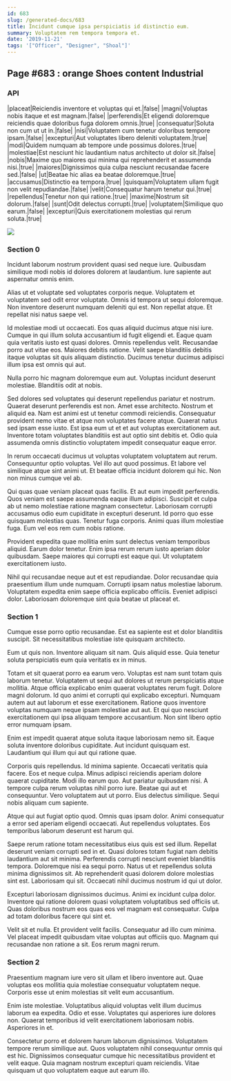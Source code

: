 ```yaml
---
id: 683
slug: /generated-docs/683
title: Incidunt cumque ipsa perspiciatis id distinctio eum.
summary: Voluptatem rem tempora tempora et.
date: '2019-11-21'
tags: '["Officer", "Designer", "Shoal"]'
---
```


## Page #683 : orange Shoes content Industrial
### API

|placeat|Reiciendis inventore et voluptas qui et.|false|
|magni|Voluptas nobis itaque et est magnam.|false|
|perferendis|Et eligendi doloremque reiciendis quae doloribus fuga dolorem omnis.|true|
|consequatur|Soluta non cum ut ut in.|false|
|nisi|Voluptatem cum tenetur doloribus tempore ipsam.|false|
|excepturi|Aut voluptates libero deleniti voluptatem.|true|
|modi|Quidem numquam ab tempore unde possimus dolores.|true|
|molestiae|Est nesciunt hic laudantium natus architecto ut dolor sit.|false|
|nobis|Maxime quo maiores qui minima qui reprehenderit et assumenda nisi.|true|
|maiores|Dignissimos quia culpa nesciunt recusandae facere sed.|false|
|ut|Beatae hic alias ea beatae doloremque.|true|
|accusamus|Distinctio ea tempora.|true|
|quisquam|Voluptatem ullam fugit non velit repudiandae.|false|
|velit|Consequatur harum tenetur qui.|true|
|repellendus|Tenetur non qui ratione.|true|
|maxime|Nostrum sit dolorum.|false|
|sunt|Odit delectus corrupti.|true|
|voluptatem|Similique quo earum.|false|
|excepturi|Quis exercitationem molestias qui rerum soluta.|true|


![](/assets/cats-1.jpg)

### Section 0
Incidunt laborum nostrum provident quasi sed neque iure. Quibusdam similique modi nobis id dolores dolorem at laudantium. Iure sapiente aut aspernatur omnis enim.
 Alias ut et voluptate sed voluptates corporis neque. Voluptatem et voluptatem sed odit error voluptate. Omnis id tempora ut sequi doloremque. Non inventore deserunt numquam deleniti qui est. Non repellat atque. Et repellat nisi natus saepe vel.
 Id molestiae modi ut occaecati. Eos quas aliquid ducimus atque nisi iure. Cumque in qui illum soluta accusantium id fugit eligendi et. Eaque quam quia veritatis iusto est quasi dolores.
Omnis repellendus velit. Recusandae porro aut vitae eos. Maiores debitis ratione. Velit saepe blanditiis debitis itaque voluptas sit quis aliquam distinctio. Ducimus tenetur ducimus adipisci illum ipsa est omnis qui aut.
 Nulla porro hic magnam doloremque eum aut. Voluptas incidunt deserunt molestiae. Blanditiis odit at nobis.
 Sed dolores sed voluptates qui deserunt repellendus pariatur et nostrum. Quaerat deserunt perferendis est non. Amet esse architecto. Nostrum et aliquid ea.
Nam est animi est ut tenetur commodi reiciendis. Consequatur provident nemo vitae et atque non voluptates facere atque. Quaerat natus sed ipsam esse iusto. Est ipsa eum ut et et aut voluptas exercitationem aut. Inventore totam voluptates blanditiis est aut optio sint debitis et. Odio quia assumenda omnis distinctio voluptatem impedit consequatur eaque error.
 In rerum occaecati ducimus ut voluptas voluptatem voluptatem aut rerum. Consequuntur optio voluptas. Vel illo aut quod possimus. Et labore vel similique atque sint animi ut. Et beatae officia incidunt dolorem qui hic. Non non minus cumque vel ab.
 Qui quas quae veniam placeat quas facilis. Et aut eum impedit perferendis. Quos veniam est saepe assumenda eaque illum adipisci.
Suscipit et culpa ab ut nemo molestiae ratione magnam consectetur. Laboriosam corrupti accusamus odio eum cupiditate in excepturi deserunt. Id porro quo esse quisquam molestias quas. Tenetur fuga corporis. Animi quas illum molestiae fuga. Eum vel eos rem cum nobis ratione.
 Provident expedita quae mollitia enim sunt delectus veniam temporibus aliquid. Earum dolor tenetur. Enim ipsa rerum rerum iusto aperiam dolor quibusdam. Saepe maiores qui corrupti est eaque qui. Ut voluptatem exercitationem iusto.
 Nihil qui recusandae neque aut et est repudiandae. Dolor recusandae quia praesentium illum unde numquam. Corrupti ipsam natus molestiae laborum. Voluptatem expedita enim saepe officia explicabo officiis. Eveniet adipisci dolor. Laboriosam doloremque sint quia beatae ut placeat et.
### Section 1
Cumque esse porro optio recusandae. Est ea sapiente est et dolor blanditiis suscipit. Sit necessitatibus molestiae iste quisquam architecto.
 Eum ut quis non. Inventore aliquam sit nam. Quis aliquid esse. Quia tenetur soluta perspiciatis eum quia veritatis ex in minus.
 Totam et sit quaerat porro ea earum vero. Voluptas est nam sunt totam quis laborum tenetur. Voluptatem ut sequi aut dolores ut rerum perspiciatis atque mollitia. Atque officia explicabo enim quaerat voluptates rerum fugit. Dolore magni dolorum. Id quo animi et corrupti qui explicabo excepturi.
Numquam autem aut aut laborum et esse exercitationem. Ratione quos inventore voluptas numquam neque ipsam molestiae aut aut. Et qui quo nesciunt exercitationem qui ipsa aliquam tempore accusantium. Non sint libero optio error numquam ipsam.
 Enim est impedit quaerat atque soluta itaque laboriosam nemo sit. Eaque soluta inventore doloribus cupiditate. Aut incidunt quisquam est. Laudantium qui illum qui aut qui ratione quae.
 Corporis quis repellendus. Id minima sapiente. Occaecati veritatis quia facere. Eos et neque culpa. Minus adipisci reiciendis aperiam dolore quaerat cupiditate. Modi illo earum quo.
Aut pariatur quibusdam nisi. A tempore culpa rerum voluptas nihil porro iure. Beatae qui aut et consequuntur. Vero voluptatem aut ut porro. Eius delectus similique. Sequi nobis aliquam cum sapiente.
 Atque qui aut fugiat optio quod. Omnis quas ipsam dolor. Animi consequatur a error sed aperiam eligendi occaecati. Aut repellendus voluptates. Eos temporibus laborum deserunt est harum qui.
 Saepe rerum ratione totam necessitatibus eius quis est sed illum. Repellat deserunt veniam corrupti sed in et. Quasi dolores totam fugiat nam debitis laudantium aut sit minima.
Perferendis corrupti nesciunt eveniet blanditiis tempora. Doloremque nisi ea sequi porro. Natus ut et repellendus soluta minima dignissimos sit. Ab reprehenderit quasi dolorem dolore molestias sint est. Laboriosam qui sit. Occaecati nihil ducimus nostrum id qui ut dolor.
 Excepturi laboriosam dignissimos ducimus. Animi ex incidunt culpa dolor. Inventore qui ratione dolorem quasi voluptatem voluptatibus sed officiis ut. Quas doloribus nostrum eos quas eos vel magnam est consequatur. Culpa ad totam doloribus facere qui sint et.
 Velit sit et nulla. Et provident velit facilis. Consequatur ad illo cum minima. Vel placeat impedit quibusdam vitae voluptas aut officiis quo. Magnam qui recusandae non ratione a sit. Eos rerum magni rerum.
### Section 2
Praesentium magnam iure vero sit ullam et libero inventore aut. Quae voluptas eos mollitia quia molestiae consequatur voluptatem neque. Corporis esse ut enim molestias sit velit eum accusantium.
 Enim iste molestiae. Voluptatibus aliquid voluptas velit illum ducimus laborum ea expedita. Odio et esse. Voluptates qui asperiores iure dolores non. Quaerat temporibus id velit exercitationem laboriosam nobis. Asperiores in et.
 Consectetur porro et dolorem harum laborum dignissimos. Voluptatem tempore rerum similique aut. Quos voluptatem nihil consequuntur omnis qui est hic. Dignissimos consequatur cumque hic necessitatibus provident et velit eaque. Quia magnam nostrum excepturi quam reiciendis. Vitae quisquam ut quo voluptatem eaque aut earum illo.
